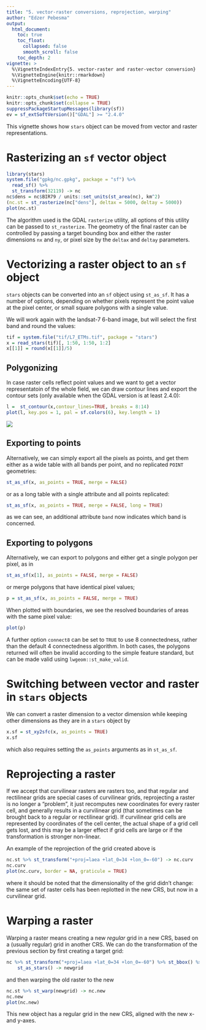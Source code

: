 ```yaml
---
title: "5. vector-raster conversions, reprojection, warping"
author: "Edzer Pebesma"
output:
  html_document:
    toc: true
    toc_float:
      collapsed: false
      smooth_scroll: false
    toc_depth: 2
vignette: >
  %\VignetteIndexEntry{5. vector-raster and raster-vector conversion}
  %\VignetteEngine{knitr::rmarkdown}
  %\VignetteEncoding{UTF-8}
---
```


```r
knitr::opts_chunk$set(echo = TRUE)
knitr::opts_chunk$set(collapse = TRUE)
suppressPackageStartupMessages(library(sf))
ev = sf_extSoftVersion()["GDAL"] >= "2.4.0"
```

This vignette shows how `stars` object can be moved from vector
and raster representations.

# Rasterizing an `sf` vector object

```r
library(stars)
system.file("gpkg/nc.gpkg", package = "sf") %>%
  read_sf() %>%
  st_transform(32119) -> nc
nc$dens = nc$BIR79 / units::set_units(st_area(nc), km^2)
(nc.st = st_rasterize(nc["dens"], deltax = 5000, deltay = 5000))
plot(nc.st)
```

The algorithm used is the GDAL `rasterize` utility, all options of
this utility can be passed to `st_rasterize`. The geometry of the
final raster can be controlled by passing a target bounding box and
either the raster dimensions `nx` and `ny`, or pixel size by the
`deltax` and `deltay` parameters.

# Vectorizing a raster object to an `sf` object

`stars` objects can be converted into an `sf` object using
`st_as_sf`.  It has a number of options, depending on whether
pixels represent the point value at the pixel center, or small
square polygons with a single value.

We will work again with the landsat-7 6-band image, but will select
the first band and round the values:
```r
tif = system.file("tif/L7_ETMs.tif", package = "stars")
x = read_stars(tif)[, 1:50, 1:50, 1:2]
x[[1]] = round(x[[1]]/5)
```

## Polygonizing

In case raster cells reflect point values and we want to get
a vector representatoin of the whole field, we can draw contour
lines and export the contour sets (only available when the 
GDAL version is at least 2.4.0):
```r
l =  st_contour(x,contour_lines=TRUE, breaks = 8:14)
plot(l, key.pos = 1, pal = sf.colors(6), key.length = 1)
```
![](contour.png)

## Exporting to points

Alternatively, we can simply export all the pixels as points, and
get them either as a wide table with all bands per point, and no
replicated `POINT` geometries:
```r
st_as_sf(x, as_points = TRUE, merge = FALSE)
```
or as a long table with a single attribute and all points replicated:
```r
st_as_sf(x, as_points = TRUE, merge = FALSE, long = TRUE)
```
as we can see, an additional attribute `band` now indicates which band is concerned.

## Exporting to polygons

Alternatively, we can export to polygons and either get a single polygon per
pixel, as in
```r
st_as_sf(x[1], as_points = FALSE, merge = FALSE)
```
or merge polygons that have identical pixel values;
```r
p = st_as_sf(x, as_points = FALSE, merge = TRUE)
```
When plotted with boundaries, we see the resolved boundaries of areas with the
same pixel value:
```r
plot(p)
```

A further option `connect8` can be set to `TRUE` to use 8
connectedness, rather than the default 4 connectedness algorithm.
In both cases, the polygons returned will often be invalid according
to the simple feature standard, but can be made valid using
`lwgeom::st_make_valid`.

# Switching between vector and raster in `stars` objects

We can convert a raster dimension to a vector dimension while keeping other dimensions as they are in a `stars` object by
```r
x.sf = st_xy2sfc(x, as_points = TRUE)
x.sf
```
which also requires setting the `as_points` arguments as in `st_as_sf`.

# Reprojecting a raster

If we accept that curvilinear rasters are rasters too, and that
regular and rectilinear grids are special cases of curvilinear grids,
reprojecting a raster is no longer a "problem", it just recomputes
new coordinates for every raster cell, and generally results in a
curvilinear grid (that sometimes can be brought back to a regular
or rectilinear grid). If curvilinear grid cells are represented
by coordinates of the cell center, the actual shape of a grid cell
gets lost, and this may be a larger effect if grid cells are large
or if the transformation is stronger non-linear.

An example of the reprojection of the grid created above is
```r
nc.st %>% st_transform("+proj=laea +lat_0=34 +lon_0=-60") -> nc.curv
nc.curv
plot(nc.curv, border = NA, graticule = TRUE)
```

where it should be noted that the dimensionality of the grid didn't
change: the same set of raster cells has been replotted in the new
CRS, but now in a curvilinear grid.

# Warping a raster

Warping a raster means creating a new _regular_ grid in a new CRS,
based on a (usually regular) grid in another CRS. We can do the
transformation of the previous section by first creating a target
grid:
```r
nc %>% st_transform("+proj=laea +lat_0=34 +lon_0=-60") %>% st_bbox() %>%
	st_as_stars() -> newgrid
```
and then warping the old raster to the new
```r
nc.st %>% st_warp(newgrid) -> nc.new
nc.new 
plot(nc.new)
```

This new object has a regular grid in the new CRS, aligned with
the new x- and y-axes.
